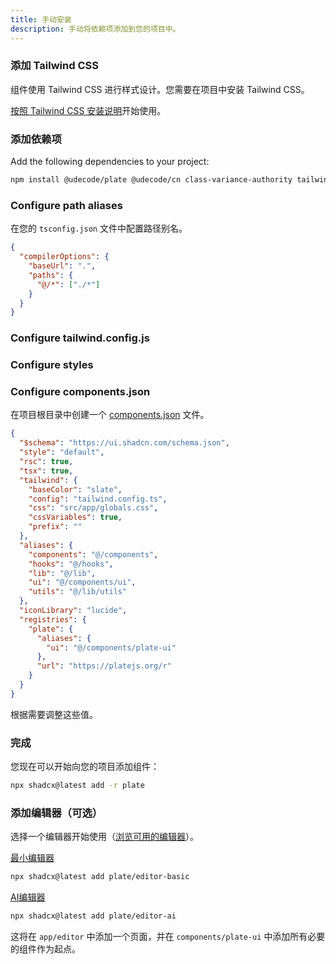 ```yaml
---
title: 手动安装
description: 手动将依赖项添加到您的项目中。
---
```


<Steps>

### 添加 Tailwind CSS

组件使用 Tailwind CSS 进行样式设计。您需要在项目中安装 Tailwind CSS。

[按照 Tailwind CSS 安装说明](https://tailwindcss.com/docs/installation)开始使用。

### 添加依赖项

Add the following dependencies to your project:

```bash
npm install @udecode/plate @udecode/cn class-variance-authority tailwindcss-animate tailwind-scrollbar-hide lucide-react
```

### Configure path aliases

在您的 `tsconfig.json` 文件中配置路径别名。

```json {3-6} title="tsconfig.json"
{
  "compilerOptions": {
    "baseUrl": ".",
    "paths": {
      "@/*": ["./*"]
    }
  }
}
```

### Configure tailwind.config.js

<ComponentSource src="../../templates/plate-playground-template/tailwind.config.ts" />

### Configure styles

<ComponentSource src="../../templates/plate-playground-template/src/app/globals.css" />

### Configure components.json

在项目根目录中创建一个 [components.json](/docs/components/components-json) 文件。

```json
{
  "$schema": "https://ui.shadcn.com/schema.json",
  "style": "default",
  "rsc": true,
  "tsx": true,
  "tailwind": {
    "baseColor": "slate",
    "config": "tailwind.config.ts",
    "css": "src/app/globals.css",
    "cssVariables": true,
    "prefix": ""
  },
  "aliases": {
    "components": "@/components",
    "hooks": "@/hooks",
    "lib": "@/lib",
    "ui": "@/components/ui",
    "utils": "@/lib/utils"
  },
  "iconLibrary": "lucide",
  "registries": {
    "plate": {
      "aliases": {
        "ui": "@/components/plate-ui"
      },
      "url": "https://platejs.org/r"
    }
  }
}
```

根据需要调整这些值。

### 完成

您现在可以开始向您的项目添加组件：

```bash
npx shadcx@latest add -r plate
```

### 添加编辑器（可选）

选择一个编辑器开始使用（[浏览可用的编辑器](/editors)）。

[最小编辑器](https://template.platejs.org/editor)
```bash
npx shadcx@latest add plate/editor-basic
```

[AI编辑器](https://playground.platejs.org/editor)
```bash
npx shadcx@latest add plate/editor-ai
```

这将在 `app/editor` 中添加一个页面，并在 `components/plate-ui` 中添加所有必要的组件作为起点。

</Steps>
